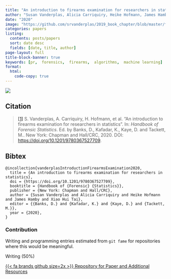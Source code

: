 ```yaml
---
title: "An introduction to firearms examination for researchers in statistics"
author: "Susan Vanderplas, Alicia Carriquiry, Heike Hofmann, James Hamby, Xiao Hui Tai"
date: "2020"
image: "https://github.com/srvanderplas/2019_book_chapter/blob/master/figure/Luger-Cutaway.png?raw=true"
categories: papers
listing:
  contents: posts/papers
  sort: date desc
  fields: [date, title, author]
page-layout: full
title-block-banner: true
keywords: [pr,  forensics,  firearms,  algorithms,  machine learning]
format:
  html:
    code-copy: true
---
```

 
![](https://github.com/srvanderplas/2019_book_chapter/blob/master/figure/Luger-Cutaway.png?raw=true){.preview-image}
 
## Citation
> <a name=bib-vanderplasIntroductionFirearmsExamination2020></a>[[1]](#cite-vanderplasIntroductionFirearmsExamination2020) S. Vanderplas, A. Carriquiry, H. Hofmann, et al. “An introduction to firearms examination for researchers in statistics”. In: _Handbook of Forensic Statistics_. Ed. by Banks, D., Kafadar, K., Kaye, D. and Tackett, M.. New York: Chapman and Hall/CRC, 2020. DOI: [https://doi.org/10.1201/9780367527709](https://doi.org/https%3A%2F%2Fdoi.org%2F10.1201%2F9780367527709).

::: {.callout-note collapse='true'}
## Bibtex
```
@incollection{vanderplasIntroductionFirearmsExamination2020,
  title = {An introduction to firearms examination for researchers in statistics},
  doi = {https://doi.org/10.1201/9780367527709},
  booktitle = {Handbook of {Forensic} {Statistics}},
  publisher = {New York: Chapman and Hall/CRC},
  author = {Susan Vanderplas and Alicia Carriquiry and Heike Hofmann and James Hamby and Xiao Hui Tai},
  editor = {{Banks, D.} and {Kafadar, K.} and {Kaye, D.} and {Tackett, M.}},
  year = {2020},
}
```
:::



### Contribution

Writing and programming entries estimated from `git fame` for repositories where this would be meaningful.

Writing (50\%)

[{{< fa brands github size=2x >}} Repository for Paper and Additional Resources](https://github.com/srvanderplas/2019_book_chapter){.btn .btn-tip role="button"}
